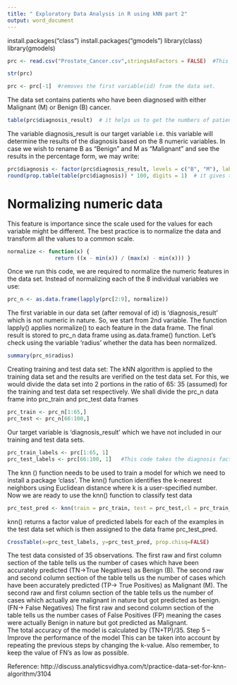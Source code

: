 ```yaml
---
title: " Exploratory Data Analysis in R using kNN part 2"
output: word_document
---
```

install.packages("class")
install.packages("gmodels")
library(class)
library(gmodels)

```r
prc <- read.csv("Prostate_Cancer.csv",stringsAsFactors = FALSE)  #This command imports the required data set and saves it to the prc data frame.
```
```r
str(prc)    
```
```r
prc <- prc[-1]  #removes the first variable(id) from the data set.
```
The data set contains patients who have been diagnosed with either Malignant (M) or Benign (B) cancer.
```r
table(prc$diagnosis_result)  # it helps us to get the numbers of patients
```
The variable diagnosis_result is our target variable i.e. this variable will determine the results of the diagnosis based on the 8 numeric variables.
In case we wish to rename B as "Benign" and M as "Malignant" and see the results in the percentage form, we may write:
```r
prc$diagnosis <- factor(prc$diagnosis_result, levels = c("B", "M"), labels = c("Benign", "Malignant"))
round(prop.table(table(prc$diagnosis)) * 100, digits = 1)  # it gives the result in the percentage form rounded of to 1 decimal place( and so it’s digits = 1)
```
# Normalizing numeric data
This feature is importance since the scale used for the values for each variable might be different. The best practice is to normalize the data and transform all the values to a common scale.
```r
normalize <- function(x) {
               return ((x - min(x)) / (max(x) - min(x))) }
```
Once we run this code, we are required to normalize the numeric features in the data set. Instead of normalizing each of the 8 individual variables we use:
```r
prc_n <- as.data.frame(lapply(prc[2:9], normalize))
```
The first variable in our data set (after removal of id) is ‘diagnosis_result’ which is not numeric in nature. So, we start from 2nd variable. The function lapply() applies normalize() to each feature in the data frame. The final result is stored to prc_n data frame using as.data.frame() function.
Let’s check using the variable ‘radius’ whether the data has been normalized.
```r
summary(prc_n$radius)
```
Creating training and test data set:
The kNN algorithm is applied to the training data set and the results are verified on the test data set.
For this, we would  divide the data set into 2 portions in the ratio of 65: 35 (assumed) for the training and test data set respectively.
We shall divide the prc_n data frame into prc_train and prc_test data frames
```r
prc_train <- prc_n[1:65,]
prc_test <- prc_n[66:100,]
```
Our target variable is ‘diagnosis_result’ which we have not included in our training and test data sets.
```r
prc_train_labels <- prc[1:65, 1]
prc_test_labels <- prc[66:100, 1]   #This code takes the diagnosis factor in column 1 of the prc data frame and on turn creates prc_train_labels and prc_test_labels data frame.
```
The knn () function needs to be used to train a model for which we need to install a package ‘class’. The knn() function identifies the k-nearest neighbors using Euclidean distance where k is a user-specified number.
Now we are ready to use the knn() function to classify test data
```r
prc_test_pred <- knn(train = prc_train, test = prc_test,cl = prc_train_labels, k=10)
```
knn() returns a factor value of predicted labels for each of the examples in the test data set which is then assigned to the data frame prc_test_pred.
```r
CrossTable(x=prc_test_labels, y=prc_test_pred, prop.chisq=FALSE)
```
The test data consisted of 35 observations. 
The first raw and first column section of the table tells us the number of cases which have been accurately predicted (TN->True Negatives) as Benign (B).
The second raw and second column section of the table tells us the number of cases which have been accurately predicted (TP-> True Positives) as Malignant (M).
The second raw and first column section of the table tells us the number of cases which  actually are malignant in nature but got predicted as benign.(FN-> False Negatives)
The first raw and second column section of the table tells us the number cases of False Positives (FP) meaning the cases were actually Benign in nature but got predicted as Malignant.  
The total accuracy of the model is calculated by (TN+TP)/35.
Step 5 – Improve the performance of the model
This can be taken into account by repeating the previous steps by changing the k-value. Also remember, to keep the value of FN’s as low as possible.

Reference: http://discuss.analyticsvidhya.com/t/practice-data-set-for-knn-algorithm/3104

